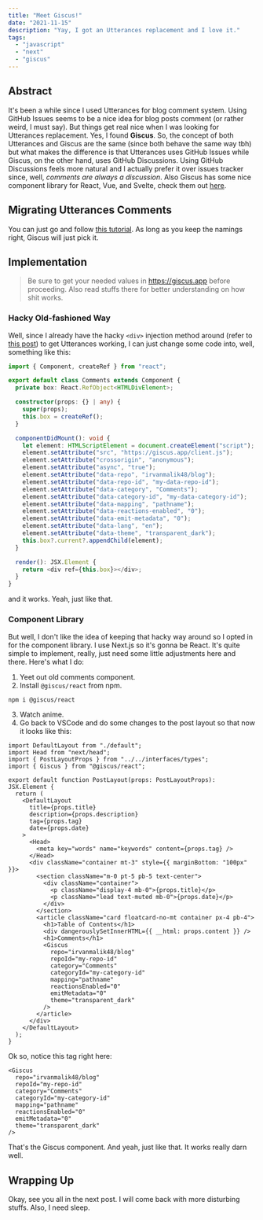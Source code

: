 ```yaml
---
title: "Meet Giscus!"
date: "2021-11-15"
description: "Yay, I got an Utterances replacement and I love it."
tags:
  - "javascript"
  - "next"
  - "giscus"
---
```


## Abstract

It's been a while since I used Utterances for blog comment system. Using GitHub Issues seems to be a nice idea for blog posts comment (or rather weird, I must say). But things get real nice when I was looking for Utterances replacement. Yes, I found **Giscus**. So, the concept of both Utterances and Giscus are the same (since both behave the same way tbh) but what makes the difference is that Utterances uses GitHub Issues while Giscus, on the other hand, uses GitHub Discussions. Using GitHub Discussions feels more natural and I actually prefer it over issues tracker since, well, _comments are always a discussion_. Also Giscus has some nice component library for React, Vue, and Svelte, check them out [here](https://github.com/giscus/giscus-component).

## Migrating Utterances Comments

You can just go and follow [this tutorial](https://docs.github.com/en/discussions/managing-discussions-for-your-community/moderating-discussions#converting-an-issue-to-a-discussion). As long as you keep the namings right, Giscus will just pick it.

## Implementation

> Be sure to get your needed values in https://giscus.app before proceeding. Also read stuffs there for better understanding on how shit works.

### Hacky Old-fashioned Way

Well, since I already have the hacky `<div>` injection method around (refer to [this post](https://www.irvanma.live/posts/blog/nextjs-utterances)) to get Utterances working, I can just change some code into, well, something like this:

```ts
import { Component, createRef } from "react";

export default class Comments extends Component {
  private box: React.RefObject<HTMLDivElement>;

  constructor(props: {} | any) {
    super(props);
    this.box = createRef();
  }

  componentDidMount(): void {
    let element: HTMLScriptElement = document.createElement("script");
    element.setAttribute("src", "https://giscus.app/client.js");
    element.setAttribute("crossorigin", "anonymous");
    element.setAttribute("async", "true");
    element.setAttribute("data-repo", "irvanmalik48/blog");
    element.setAttribute("data-repo-id", "my-data-repo-id");
    element.setAttribute("data-category", "Comments");
    element.setAttribute("data-category-id", "my-data-category-id");
    element.setAttribute("data-mapping", "pathname");
    element.setAttribute("data-reactions-enabled", "0");
    element.setAttribute("data-emit-metadata", "0");
    element.setAttribute("data-lang", "en");
    element.setAttribute("data-theme", "transparent_dark");
    this.box?.current?.appendChild(element);
  }

  render(): JSX.Element {
    return <div ref={this.box}></div>;
  }
}
```

and it works. Yeah, just like that.

### Component Library

But well, I don't like the idea of keeping that hacky way around so I opted in for the component library. I use Next.js so it's gonna be React. It's quite simple to implement, really, just need some little adjustments here and there. Here's what I do:

1. Yeet out old comments component.
2. Install `@giscus/react` from npm.

```bash
npm i @giscus/react
```

3. Watch anime.
4. Go back to VSCode and do some changes to the post layout so that now it looks like this:

```tsx
import DefaultLayout from "./default";
import Head from "next/head";
import { PostLayoutProps } from "../../interfaces/types";
import { Giscus } from "@giscus/react";

export default function PostLayout(props: PostLayoutProps): JSX.Element {
  return (
    <DefaultLayout
      title={props.title}
      description={props.description}
      tag={props.tag}
      date={props.date}
    >
      <Head>
        <meta key="words" name="keywords" content={props.tag} />
      </Head>
      <div className="container mt-3" style={{ marginBottom: "100px" }}>
        <section className="m-0 pt-5 pb-5 text-center">
          <div className="container">
            <p className="display-4 mb-0">{props.title}</p>
            <p className="lead text-muted mb-0">{props.date}</p>
          </div>
        </section>
        <article className="card floatcard-no-mt container px-4 pb-4">
          <h1>Table of Contents</h1>
          <div dangerouslySetInnerHTML={{ __html: props.content }} />
          <h1>Comments</h1>
          <Giscus
            repo="irvanmalik48/blog"
            repoId="my-repo-id"
            category="Comments"
            categoryId="my-category-id"
            mapping="pathname"
            reactionsEnabled="0"
            emitMetadata="0"
            theme="transparent_dark"
          />
        </article>
      </div>
    </DefaultLayout>
  );
}
```

Ok so, notice this tag right here:

```tsx
<Giscus
  repo="irvanmalik48/blog"
  repoId="my-repo-id"
  category="Comments"
  categoryId="my-category-id"
  mapping="pathname"
  reactionsEnabled="0"
  emitMetadata="0"
  theme="transparent_dark"
/>
```

That's the Giscus component. And yeah, just like that. It works really darn well.

## Wrapping Up

Okay, see you all in the next post. I will come back with more disturbing stuffs. Also, I need sleep.
